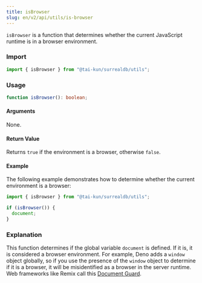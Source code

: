 ```yaml
---
title: isBrowser
slug: en/v2/api/utils/is-browser
---
```


`isBrowser` is a function that determines whether the current JavaScript runtime is in a browser environment.

### Import

```ts
import { isBrowser } from "@tai-kun/surrealdb/utils";
```

### Usage

```ts
function isBrowser(): boolean;
```

#### Arguments

None.

#### Return Value

Returns `true` if the environment is a browser, otherwise `false`.

#### Example

The following example demonstrates how to determine whether the current environment is a browser:

```ts
import { isBrowser } from "@tai-kun/surrealdb/utils";

if (isBrowser()) {
  document;
}
```

### Explanation

This function determines if the global variable `document` is defined. If it is, it is considered a browser environment. For example, Deno adds a `window` object globally, so if you use the presence of the `window` object to determine if it is a browser, it will be misidentified as a browser in the server runtime. Web frameworks like Remix call this [Document Guard](https://remix.run/docs/en/main/guides/constraints#document-guard).
